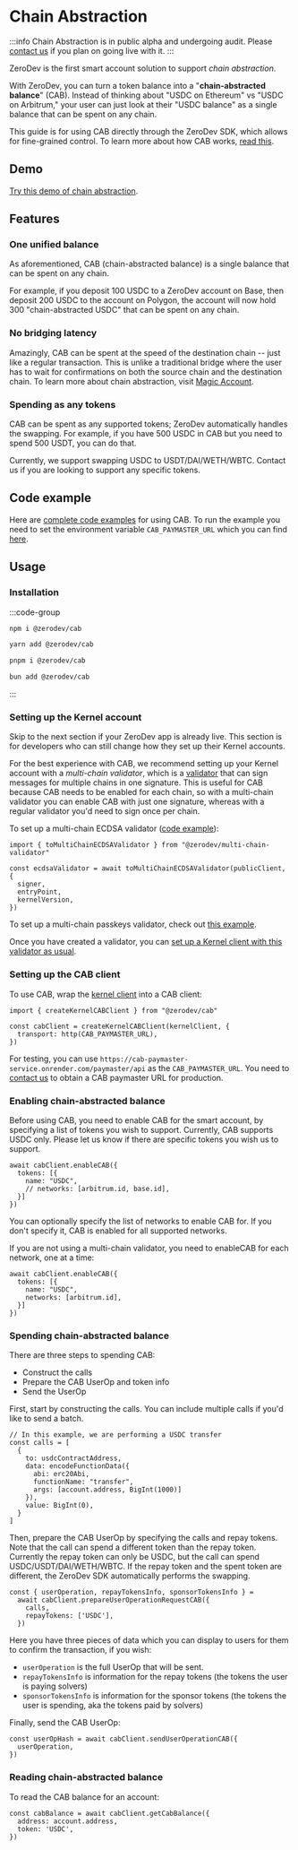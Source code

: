 
<VersionWarning version="5.3.x" /> 

# Chain Abstraction

:::info
Chain Abstraction is in public alpha and undergoing audit.  Please [contact us](https://t.me/derek_chiang) if you plan on going live with it.
:::

ZeroDev is the first smart account solution to support *chain abstraction*.

With ZeroDev, you can turn a token balance into a "**chain-abstracted balance**" (CAB).  Instead of thinking about "USDC on Ethereum" vs "USDC on Arbitrum," your user can just look at their "USDC balance" as a single balance that can be spent on any chain.

This guide is for using CAB directly through the ZeroDev SDK, which allows for fine-grained control.  To learn more about how CAB works, [read this](/sdk/v5_3_x/faqs/why-chain-abstraction).

## Demo

[Try this demo of chain abstraction](https://demo.magicaccount.io/).

## Features

### One unified balance

As aforementioned, CAB (chain-abstracted balance) is a single balance that can be spent on any chain.

For example, if you deposit 100 USDC to a ZeroDev account on Base, then deposit 200 USDC to the account on Polygon, the account will now hold 300 "chain-abstracted USDC" that can be spent on any chain.

### No bridging latency

Amazingly, CAB can be spent at the speed of the destination chain -- just like a regular transaction. This is unlike a traditional bridge where the user has to wait for confirmations on both the source chain and the destination chain.  To learn more about chain abstraction, visit [Magic Account](/magic-account).

### Spending as any tokens

CAB can be spent as any supported tokens; ZeroDev automatically handles the swapping.  For example, if you have 500 USDC in CAB but you need to spend 500 USDT, you can do that.

Currently, we support swapping USDC to USDT/DAI/WETH/WBTC.  Contact us if you are looking to support any specific tokens.

## Code example

Here are [complete code examples](https://github.com/zerodevapp/zerodev-examples/blob/main/chain-abstraction) for using CAB.  To run the example you need to set the environment variable `CAB_PAYMASTER_URL` which you can find [here](#setting-up-the-cab-client).

## Usage

### Installation

:::code-group

```bash [npm]
npm i @zerodev/cab
```

```bash [yarn]
yarn add @zerodev/cab
```

```bash [pnpm]
pnpm i @zerodev/cab
```

```bash [bun]
bun add @zerodev/cab
```

:::

### Setting up the Kernel account

Skip to the next section if your ZeroDev app is already live.  This section is for developers who can still change how they set up their Kernel accounts.

For the best experience with CAB, we recommend setting up your Kernel account with a *multi-chain validator*, which is a [validator](https://docs.zerodev.app/sdk/core-api/using-plugins) that can sign messages for multiple chains in one signature.  This is useful for CAB because CAB needs to be enabled for each chain, so with a multi-chain validator you can enable CAB with just one signature, whereas with a regular validator you'd need to sign once per chain.

To set up a multi-chain ECDSA validator ([code example](https://github.com/zerodevapp/zerodev-examples/blob/main/chain-abstraction/multichain-validator.ts)):

```tsx
import { toMultiChainECDSAValidator } from "@zerodev/multi-chain-validator"

const ecdsaValidator = await toMultiChainECDSAValidator(publicClient, {
  signer,
  entryPoint,
  kernelVersion,
})
```

To set up a multi-chain passkeys validator, check out [this example](https://gist.github.com/derekchiang/4e458e299d833166dcded2d4b9180f5a#file-passkey-cab-ts-L55-L84).

Once you have created a validator, you can [set up a Kernel client with this validator as usual](https://docs.zerodev.app/sdk/core-api/create-account#create-a-kernel-account).

### Setting up the CAB client

To use CAB, wrap the [kernel client](/sdk/v5_3_x/core-api/create-account#create-an-account-client) into a CAB client:

```tsx
import { createKernelCABClient } from "@zerodev/cab"

const cabClient = createKernelCABClient(kernelClient, {
  transport: http(CAB_PAYMASTER_URL),
})
```

For testing, you can use `https://cab-paymaster-service.onrender.com/paymaster/api` as the `CAB_PAYMASTER_URL`.  You need to [contact us](https://t.me/derek_chiang) to obtain a CAB paymaster URL for production.

### Enabling chain-abstracted balance

Before using CAB, you need to enable CAB for the smart account, by specifying a list of tokens you wish to support.  Currently, CAB supports USDC only.  Please let us know if there are specific tokens you wish us to support.

```tsx
await cabClient.enableCAB({
  tokens: [{
    name: "USDC",
    // networks: [arbitrum.id, base.id],
  }]
})
```

You can optionally specify the list of networks to enable CAB for.  If you don't specify it, CAB is enabled for all supported networks.

If you are not using a multi-chain validator, you need to enableCAB for each network, one at a time:

```tsx
await cabClient.enableCAB({
  tokens: [{
    name: "USDC",
    networks: [arbitrum.id],
  }]
})
```

### Spending chain-abstracted balance

There are three steps to spending CAB:

- Construct the calls
- Prepare the CAB UserOp and token info
- Send the UserOp

First, start by constructing the calls.  You can include multiple calls if you'd like to send a batch.

```tsx
// In this example, we are performing a USDC transfer
const calls = [
  {
    to: usdcContractAddress,
    data: encodeFunctionData({
      abi: erc20Abi,
      functionName: "transfer",
      args: [account.address, BigInt(1000)]
    }),
    value: BigInt(0),
  }
]
```

Then, prepare the CAB UserOp by specifying the calls and repay tokens.  Note that the call can spend a different token than the repay token.  Currently the repay token can only be USDC, but the call can spend USDC/USDT/DAI/WETH/WBTC.  If the repay token and the spent token are different, the ZeroDev SDK automatically performs the swapping.

```tsx
const { userOperation, repayTokensInfo, sponsorTokensInfo } =
  await cabClient.prepareUserOperationRequestCAB({
    calls,
    repayTokens: ['USDC'],
  })
```

Here you have three pieces of data which you can display to users for them to confirm the transaction, if you wish:

- `userOperation` is the full UserOp that will be sent.
- `repayTokensInfo` is information for the repay tokens (the tokens the user is paying solvers)
- `sponsorTokensInfo` is information for the sponsor tokens (the tokens the user is spending, aka the tokens paid by solvers)

Finally, send the CAB UserOp:

```tsx
const userOpHash = await cabClient.sendUserOperationCAB({
  userOperation,
})
```

### Reading chain-abstracted balance

To read the CAB balance for an account:

```tsx
const cabBalance = await cabClient.getCabBalance({
  address: account.address,
  token: 'USDC',
})
```
